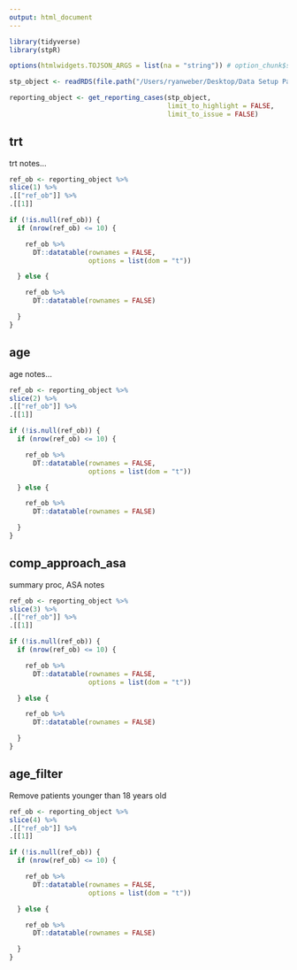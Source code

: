 ```yaml
---
output: html_document
---
```


```r
library(tidyverse)
library(stpR)

options(htmlwidgets.TOJSON_ARGS = list(na = "string")) # option_chunk$set did not work, ideas why?

stp_object <- readRDS(file.path("/Users/ryanweber/Desktop/Data Setup Package/stpR", "secure_data/2023_01_01/stp_ob.rds"))

reporting_object <- get_reporting_cases(stp_object,
                                        limit_to_highlight = FALSE,
                                        limit_to_issue = FALSE)
```

## trt

trt notes...

```r
ref_ob <- reporting_object %>%
slice(1) %>%
.[["ref_ob"]] %>%
.[[1]]

if (!is.null(ref_ob)) {
  if (nrow(ref_ob) <= 10) {

    ref_ob %>%
      DT::datatable(rownames = FALSE,
                    options = list(dom = "t"))

  } else {

    ref_ob %>%
      DT::datatable(rownames = FALSE)

  }
}
```

## age

age notes...

```r
ref_ob <- reporting_object %>%
slice(2) %>%
.[["ref_ob"]] %>%
.[[1]]

if (!is.null(ref_ob)) {
  if (nrow(ref_ob) <= 10) {

    ref_ob %>%
      DT::datatable(rownames = FALSE,
                    options = list(dom = "t"))

  } else {

    ref_ob %>%
      DT::datatable(rownames = FALSE)

  }
}
```

## comp_approach_asa

summary proc, ASA notes

```r
ref_ob <- reporting_object %>%
slice(3) %>%
.[["ref_ob"]] %>%
.[[1]]

if (!is.null(ref_ob)) {
  if (nrow(ref_ob) <= 10) {

    ref_ob %>%
      DT::datatable(rownames = FALSE,
                    options = list(dom = "t"))

  } else {

    ref_ob %>%
      DT::datatable(rownames = FALSE)

  }
}
```

## age_filter

Remove patients younger than 18 years old

```r
ref_ob <- reporting_object %>%
slice(4) %>%
.[["ref_ob"]] %>%
.[[1]]

if (!is.null(ref_ob)) {
  if (nrow(ref_ob) <= 10) {

    ref_ob %>%
      DT::datatable(rownames = FALSE,
                    options = list(dom = "t"))

  } else {

    ref_ob %>%
      DT::datatable(rownames = FALSE)

  }
}
```
